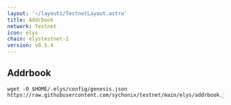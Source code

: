```yaml
---
layout: '~/layouts/TestnetLayout.astro'
title: Addrbook
network: Testnet
icon: elys
chain: elystestnet-1
version: v0.5.4
---
```

## Addrbook

```
wget -O $HOME/.elys/config/genesis.json 
https://raw.githubusercontent.com/sychonix/testnet/main/elys/addrbook.json
```
